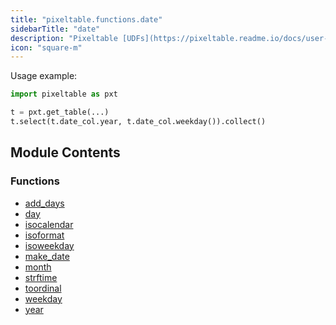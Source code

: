 ```yaml
---
title: "pixeltable.functions.date"
sidebarTitle: "date"
description: "Pixeltable [UDFs](https://pixeltable.readme.io/docs/user-defined-functions-udfs) for `DateType`."
icon: "square-m"
---
```


Usage example:

``` python
import pixeltable as pxt

t = pxt.get_table(...)
t.select(t.date_col.year, t.date_col.weekday()).collect()
```


## Module Contents

### Functions

- [add_days](./add_days)
- [day](./day)
- [isocalendar](./isocalendar)
- [isoformat](./isoformat)
- [isoweekday](./isoweekday)
- [make_date](./make_date)
- [month](./month)
- [strftime](./strftime)
- [toordinal](./toordinal)
- [weekday](./weekday)
- [year](./year)

